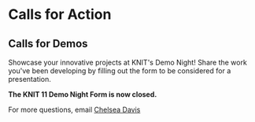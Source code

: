 
# Calls for Action  

## Calls for Demos 

Showcase your innovative projects at KNIT's Demo Night! Share the work you've been developing by filling out the form to be considered for a presentation. 

**The KNIT 11 Demo Night Form is now closed.**


For more questions, email [Chelsea Davis](mailto:cdavis@renci.org)
